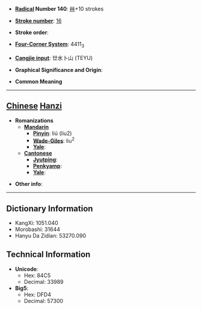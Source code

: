 * '''[[Wiktionary:Chinese radical index| Radical]] Number 140''': [[Wiktionary:Chinese radical index 艸|艸]]+10 strokes

* '''[[Wiktionary:Chinese total strokes index|Stroke number]]''': [[Wiktionary:Chinese total strokes index 16|16]]

* '''Stroke order''': 

* '''[[Wiktionary:Chinese four corner index|Four-Corner System]]''': 4411<sub>3</sub>

* '''[[Wiktionary:Chinese Cangjie index|Cangjie input]]''': 廿水卜山 (TEYU)

* '''Graphical Significance and Origin''': 

* '''Common Meaning'''

----

== [[Chinese]] [[Hanzi]] ==

* '''Romanizations'''
** '''[[Mandarin]]'''
*** '''[[Pinyin]]''': liú (liu2)
*** '''[[Wade-Giles]]''': liu<sup>2</sup>
*** '''[[Yale]]''': 
** '''[[Cantonese]]'''
*** '''[[Jyutping]]''':
*** '''[[Penkyamp]]''': 
*** '''[[Yale]]''': 

* '''Other info''': 

----

== Dictionary Information ==

* KangXi: 1051.040
* Morobashi: 31644
* Hanyu Da Zidian: 53270.090

== Technical Information ==

* '''Unicode''':
** Hex: 84C5
** Decimal: 33989
* '''Big5''':
** Hex: DFD4
** Decimal: 57300